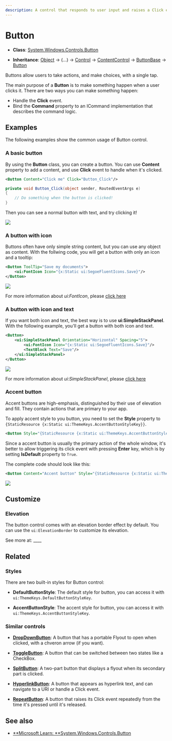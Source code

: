 ```yaml
---
description: A control that responds to user input and raises a Click event.
---
```


# Button

- **Class**: [System.Windows.Controls](https://learn.microsoft.com/en-us/dotnet/api/system.windows.controls)[.Button](https://learn.microsoft.com/en-us/dotnet/api/system.windows.controls.button)

- **Inheritance**: [Object](https://learn.microsoft.com/en-us/dotnet/api/system.object?view=windowsdesktop-8.0) → (...) → [Control](https://learn.microsoft.com/en-us/dotnet/api/system.windows.controls.control?view=windowsdesktop-8.0) → [ContentControl](https://learn.microsoft.com/en-us/dotnet/api/system.windows.controls.contentcontrol?view=windowsdesktop-8.0) → [ButtonBase](https://learn.microsoft.com/en-us/dotnet/api/system.windows.controls.primitives.buttonbase?view=windowsdesktop-8.0) → [Button](https://learn.microsoft.com/en-us/dotnet/api/system.windows.controls.button)

Buttons allow users to take actions, and make choices, with a single tap.

The main purpose of a **Button** is to make something happen when a user clicks it. There are two ways you can make something happen:

- Handle the **Click** event.
- Bind the **Command** property to an ICommand implementation that describes the command logic.


## Examples

The following examples show the common usage of Button control.

### A basic button

By using the **Button** class, you can create a button. You can use **Content** property to add a content, and use **Click** event to handle when it's clicked.

```xml
<Button Content="Click me" Click="Button_Click"/>
```
```csharp
private void Button_Click(object sender, RoutedEventArgs e)
{
    // Do something when the button is clicked!
}
```

Then you can see a normal button with text, and try clicking it!

![](a-basic-button.png)

### A button with icon

Buttons often have only simple string content, but you can use any object as content. With the follwing code, you will get a button with only an icon and a tooltip:

```xml
<Button ToolTip="Save my documents">
    <ui:FontIcon Icon="{x:Static ui:SegoeFluentIcons.Save}"/>
</Button>
```

![](button-with-icon-only.png)

For more information about *ui:FontIcon*, please [click here](../media/icon-elements#FontIcon)

### A button with icon and text

If you want both icon and text, the best way is to use **ui:SimpleStackPanel**. With the following example, you'll get a button with both icon and text.

```xml
<Button>
    <ui:SimpleStackPanel Orientation="Horizontal" Spacing="5">
        <ui:FontIcon Icon="{x:Static ui:SegoeFluentIcons.Save}"/>
        <TextBlock Text="Save"/>
    </ui:SimpleStackPanel>
</Button>
```

![](a-button-with-icon-and-text.png)

For more information about *ui:SimpleStackPanel*, please [click here](../layout/simple-stack-panel#FontIcon)

### Accent button

Accent buttons are high-emphasis, distinguished by their use of elevation and fill. They contain actions that are primary to your app.

To apply accent style to you button, you need to set the **Style** property to `{StaticResource {x:Static ui:ThemeKeys.AccentButtonStyleKey}}`.

```xml
<Button Style="{StaticResource {x:Static ui:ThemeKeys.AccentButtonStyleKey}}"/>
```

Since a accent button is usually the primary action of the whole window, it's better to allow triggering its click event with pressing **Enter** key, which is by setting **IsDefault** property to `True`.

The complete code should look like this:

```xml
<Button Content="Accent button" Style="{StaticResource {x:Static ui:ThemeKeys.AccentButtonStyleKey}}" IsDefault="True"/>
```

![](accent-button.png)

## Customize

### Elevation

The button control comes with an elevation border effect by default. You can use the `ui:ElevationBorder` to customize its elevation.

See more at: ____

## Related

### Styles

There are two built-in styles for Button control:

- **DefaultButtonStyle**: The default style for button, you can access it with `ui:ThemeKeys.DefaultButtonStyleKey`.

- **AccentButtonStyle**: The accent style for button, you can access it with `ui:ThemeKeys.AccentButtonStyleKey`.

### Similar controls

- [**DropDownButton**](./dropdown-button): A button that has a portable Flyout to open when clicked, with a chveron arrow (if you want).

- [**ToggleButton**](./dropdown-button): A button that can be switched between two states like a CheckBox.

- [**SplitButton**](./split-button): A two-part button that displays a flyout when its secondary part is clicked.

- [**HyperlinkButton**](./hyperlink-button): A button that appears as hyperlink text, and can navigate to a URI or handle a Click event.

- [**RepeatButton**](./repeat-button): A button that raises its Click event repeatedly from the time it's pressed until it's released.


## See also

- [**Microsoft Learn: **System.Windows.Controls.Button](https://learn.microsoft.com/en-us/dotnet/api/system.windows.controls.button)